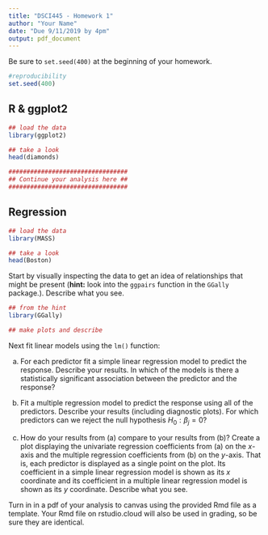 ```yaml
---
title: "DSCI445 - Homework 1"
author: "Your Name"
date: "Due 9/11/2019 by 4pm"
output: pdf_document
---
```


Be sure to `set.seed(400)` at the beginning of your homework. 

```r
#reproducibility
set.seed(400)
```

## R & ggplot2

```r
## load the data
library(ggplot2)

## take a look
head(diamonds)

#################################
## Continue your analysis here ##
#################################
```


## Regression

```r
## load the data
library(MASS)

## take a look
head(Boston)
```

Start by visually inspecting the data to get an idea of relationships that might be present (**hint:** look into the `ggpairs` function in the `GGally` package.). Describe what you see.

```r
## from the hint
library(GGally)

## make plots and describe
```

Next fit linear models using the `lm()` function:

(a) For each predictor fit a simple linear regression model to predict the response. Describe your results. In which of the models is there a statistically significant association between the predictor and the response?

(b) Fit a multiple regression model to predict the response using all of the predictors. Describe your results (including diagnostic plots). For which predictors can we reject the null hypothesis $H_0: \beta_j = 0$?

(c) How do your results from (a) compare to your results from (b)? Create a plot displaying the univariate regression coefficients from (a) on the $x$-axis and the multiple regression coefficients from (b) on the $y$-axis. That is, each predictor is displayed as a single point on the plot. Its coefficient in a simple linear regression model is shown as its $x$ coordinate and its coefficient in a multiple linear regression model is shown as its $y$ coordinate. Describe what you see.

 
Turn in in a pdf of your analysis to canvas using the provided Rmd file as a template. Your Rmd file on rstudio.cloud will also be used in grading, so be sure they are identical.

